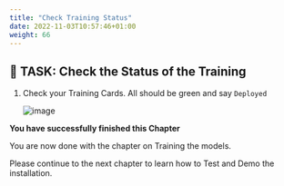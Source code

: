 ```yaml
---
title: "Check Training Status"
date: 2022-11-03T10:57:46+01:00
weight: 66
---
```



## 🚀 TASK: Check the Status of the Training


1. Check your Training Cards. All should be green and say `Deployed`

	![image](./../images/46_training.png)





<InlineNotification kind="success">

**You have successfully finished this Chapter**

You are now done with the chapter on Training the models.

Please continue to the next chapter to learn how to Test and Demo the installation.

</InlineNotification>




